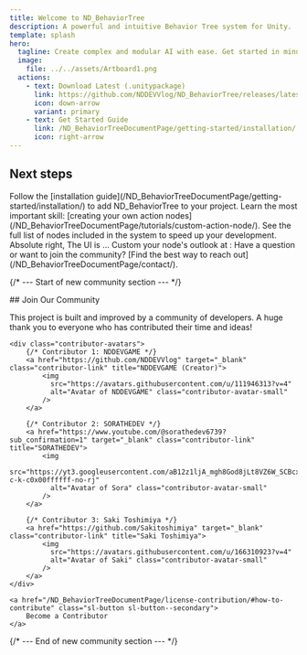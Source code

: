```yaml
---
title: Welcome to ND_BehaviorTree
description: A powerful and intuitive Behavior Tree system for Unity.
template: splash
hero:
  tagline: Create complex and modular AI with ease. Get started in minutes!
  image:
    file: ../../assets/Artboard1.png
  actions:
    - text: Download Latest (.unitypackage)
      link: https://github.com/NDDEVVlog/ND_BehaviorTree/releases/latest
      icon: down-arrow
      variant: primary
    - text: Get Started Guide
      link: /ND_BehaviorTreeDocumentPage/getting-started/installation/
      icon: right-arrow
---
```



## Next steps

<CardGrid stagger>
	<Card title="Install the Package" icon="puzzle">
		Follow the [installation guide](/ND_BehaviorTreeDocumentPage/getting-started/installation/) to add ND_BehaviorTree to your project.
	</Card>
	<Card title="Create a Custom Node" icon="add-document">
		Learn the most important skill: [creating your own action nodes](/ND_BehaviorTreeDocumentPage/tutorials/custom-action-node/).
	</Card>
	<Card title="Explore Built-in Nodes" icon="open-book">
		See the full list of nodes included in the system to speed up your development.
	</Card>
	<Card title="Getting bored of the default UI">
		Absolute right, The UI is  ... Custom your node's outlook at : 
	</Card>
	<Card title="Get in Touch" icon="email">
		Have a question or want to join the community? [Find the best way to reach out](/ND_BehaviorTreeDocumentPage/contact/).
	</Card>
</CardGrid>

{/* --- Start of new community section --- */}

<div class="community-section">
	## Join Our Community
	<p>
		This project is built and improved by a community of developers. A huge thank you to everyone who has contributed their time and ideas!
	</p>
	
	<div class="contributor-avatars">
		{/* Contributor 1: NDDEVGAME */}
		<a href="https://github.com/NDDEVVlog" target="_blank" class="contributor-link" title="NDDEVGAME (Creator)">
			<img 
			  src="https://avatars.githubusercontent.com/u/111946313?v=4" 
			  alt="Avatar of NDDEVGAME" class="contributor-avatar-small" 
			/>
		</a>
		
		{/* Contributor 2: SORATHEDEV */}
		<a href="https://www.youtube.com/@sorathedev6739?sub_confirmation=1" target="_blank" class="contributor-link" title="SORATHEDEV">
			<img 
			  src="https://yt3.googleusercontent.com/aB12z1ljA_mgh8God8jLt8VZ6W_SCBcxZ4_0ctOogUyaE4WgPXHo2BjgV9ZbV6frEppP6QCS=s160-c-k-c0x00ffffff-no-rj" 
			  alt="Avatar of Sora" class="contributor-avatar-small" 
			/>
		</a>

		{/* Contributor 3: Saki Toshimiya */}
		<a href="https://github.com/Sakitoshimiya" target="_blank" class="contributor-link" title="Saki Toshimiya">
			<img 
			  src="https://avatars.githubusercontent.com/u/166310923?v=4" 
			  alt="Avatar of Saki" class="contributor-avatar-small" 
			/>
		</a>
	</div>
	
	<a href="/ND_BehaviorTreeDocumentPage/license-contribution/#how-to-contribute" class="sl-button sl-button--secondary">
		Become a Contributor
	</a>
</div>

{/* --- End of new community section --- */}

